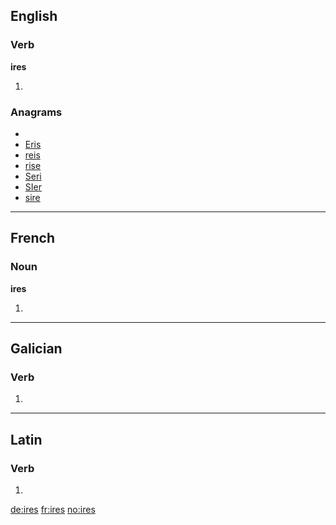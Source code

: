 {{also|IRES}}
==English==

===Verb===
'''ires'''

# {{third-person singular of|[[ire]]}}

===Anagrams===
* {{alphagram|eirs}}
* [[Eris#English|Eris]]
* [[reis#English|reis]]
* [[rise#English|rise]]
* [[Seri#English|Seri]]
* [[SIer#English|SIer]]
* [[sire#English|sire]]

----

==French==

===Noun===
'''ires''' {{f}}

# {{plural of|[[ire]]|lang=fr}}

----

==Galician==

===Verb===
{{gl-verb-form}}

# {{conjugation of|[[ir#Galician|ir]]||2|s|personal|inf}}

----

==Latin==

===Verb===
{{la-verb-form|īrēs}}

# {{conjugation of|[[eo#Latin|eō]]||2|s|imperf|act|sub}}

[[de:ires]]
[[fr:ires]]
[[no:ires]]